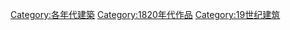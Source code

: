 [[Category:各年代建築|Category:各年代建築]]
[[Category:1820年代作品|Category:1820年代作品]]
[[Category:19世纪建筑|Category:19世纪建筑]]